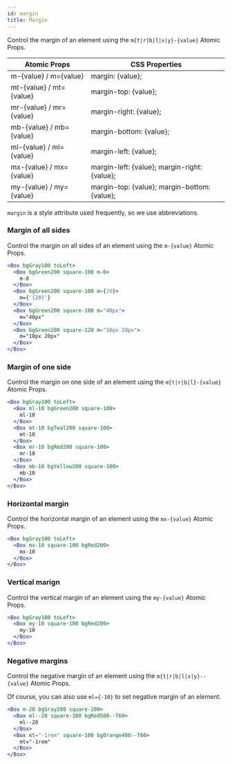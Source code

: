 ```yaml
---
id: margin
title: Margin
---
```


Control the margin of an element using the `m{t|r|b|l|x|y}-{value}` Atomic Props.

| Atomic Props            | CSS Properties                               |
| ----------------------- | -------------------------------------------- |
| m-{value} / m={value}   | margin: {value};                             |
| mt-{value} / mt={value} | margin-top: {value};                         |
| mr-{value} / mr={value} | margin-right: {value};                       |
| mb-{value} / mb={value} | margin-bottom: {value};                      |
| ml-{value} / ml={value} | margin-left: {value};                        |
| mx-{value} / mx={value} | margin-left: {value}; margin-right: {value}; |
| my-{value} / my={value} | margin-top: {value}; margin-bottom: {value}; |

`margin` is a style attribute used frequently, so we use abbreviations.

### Margin of all sides

Control the margin on all sides of an element using the `m-{value}` Atomic Props.

```jsx live
<Box bgGray100 toLeft>
  <Box bgGreen200 square-100 m-0>
    m-0
  </Box>
  <Box bgGreen200 square-100 m={20}>
    m={'{20}'}
  </Box>
  <Box bgGreen200 square-100 m="40px">
    m="40px"
  </Box>
  <Box bgGreen200 square-120 m="10px 20px">
    m="10px 20px"
  </Box>
</Box>
```

### Margin of one side

Control the margin on one side of an element using the `m{t|r|b|l}-{value}` Atomic Props.

```jsx live
<Box bgGray100 toLeft>
  <Box ml-10 bgGreen200 square-100>
    ml-10
  </Box>
  <Box mt-10 bgTeal200 square-100>
    mt-10
  </Box>
  <Box mr-10 bgRed200 square-100>
    mr-10
  </Box>
  <Box mb-10 bgYellow200 square-100>
    mb-10
  </Box>
</Box>
```

### Horizontal margin

Control the horizontal margin of an element using the `mx-{value}` Atomic Props.

```jsx live
<Box bgGray100 toLeft>
  <Box mx-10 square-100 bgRed200>
    mx-10
  </Box>
</Box>
```

### Vertical marign

Control the vertical margin of an element using the `my-{value}` Atomic Props.

```jsx live
<Box bgGray100 toLeft>
  <Box my-10 square-100 bgRed200>
    my-10
  </Box>
</Box>
```

### Negative margins

Control the negative margin of an element using the `m{t|r|b|l|x|y}--{value}` Atomic Props.

Of course, you can also use `ml={-10}` to set negative margin of an element.

```jsx live
<Box m-20 bgGray200 square-200>
  <Box ml--20 square-100 bgRed500--T60>
    ml--20
  </Box>
  <Box mt="-1rem" square-100 bgOrange400--T60>
    mt="-1rem"
  </Box>
</Box>
```
